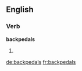==English==

===Verb===
'''backpedals'''

# {{third-person singular of|backpedal}}
{{count page|[[Wiktionary:Page count]]}}

[[de:backpedals]]
[[fr:backpedals]]